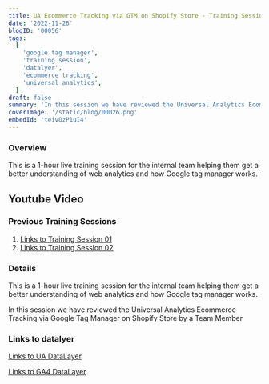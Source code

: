 ```yaml
---
title: UA Ecommerce Tracking via GTM on Shopify Store - Training Session 002
date: '2022-11-26'
blogID: '00056'
tags:
  [
    'google tag manager',
    'training session',
    'datalyer',
    'ecommerce tracking',
    'universal analytics',
  ]
draft: false
summary: 'In this session we have reviewed the Universal Analytics Ecommerce Tracking via Google Tag Manager on Shopify Store by a Team Member'
coverImage: '/static/blog/00026.png'
embedId: 'teivOzP1uI4'
---
```



<TOCInline toc={props.toc} exclude="Overview" toHeading={3} />

### Overview

This is a 1-hour live training session for the internal team helping them get a better understanding of web analytics and how Google tag manager works.

## Youtube Video

<YoutubeEmbed embedId="teivOzP1uI4" />

### Previous Training Sessions

1. [Links to Training Session 01](https://shahzadaalihassan.com/blog/google-tag-manager/training-session-001)
2. [Links to Training Session 02](https://shahzadaalihassan.com/blog/google-tag-manager/training-session-002)

### Details

This is a 1-hour live training session for the internal team helping them get a better understanding of web analytics and how Google tag manager works.

In this session we have reviewed the Universal Analytics Ecommerce Tracking via Google Tag Manager on Shopify Store by a Team Member

### Links to datalyer

[Links to UA DataLayer](https://developers.google.com/analytics/devguides/collection/ua/gtm/enhanced-ecommerce)

[Links to GA4 DataLayer](https://developers.google.com/analytics/devguides/collection/ga4/ecommerce?client_type=gtm)

